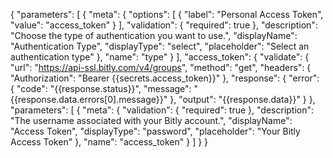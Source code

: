 {
    "parameters": [
        {
            "meta": {
                "options": [
                    {
                        "label": "Personal Access Token",
                        "value": "access_token"
                    }
                ],
                "validation": {
                    "required": true
                },
                "description": "Choose the type of authentication you want to use.",
                "displayName": "Authentication Type",
                "displayType": "select",
                "placeholder": "Select an authentication type"
            },
            "name": "type"
        }
    ],
    "access_token": {
        "validate": {
            "url": "https://api-ssl.bitly.com/v4/groups",
            "method": "get",
            "headers": {
                "Authorization": "Bearer {{secrets.access_token}}"
            },
            "response": {
                "error": {
                    "code": "{{response.status}}",
                    "message": "{{response.data.errors[0].message}}"
                },
                "output": "{{response.data}}"
            }
        },
        "parameters": [
            {
                "meta": {
                    "validation": {
                        "required": true
                    },
                    "description": "The username associated with your Bitly account.",
                    "displayName": "Access Token",
                    "displayType": "password",
                    "placeholder": "Your Bitly Access Token"
                },
                "name": "access_token"
            }
        ]
    }
}